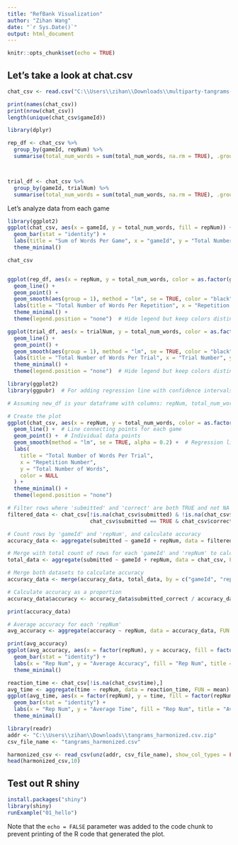 ---
title: "RefBank Visualization"
author: "Zihan Wang"
date: "`r Sys.Date()`"
output: html_document
---

```{r setup, include=FALSE}
knitr::opts_chunk$set(echo = TRUE)
```

## Let's take a look at chat.csv

```{r chat setup}
chat_csv <- read.csv("C:\\Users\\zihan\\Downloads\\multiparty-tangrams-main\\data\\study1\\chat.csv")
```

```{r logistics}
print(names(chat_csv))
print(nrow(chat_csv))
length(unique(chat_csv$gameId))
```
```{r}
library(dplyr)

rep_df <- chat_csv %>%
  group_by(gameId, repNum) %>%
  summarise(total_num_words = sum(total_num_words, na.rm = TRUE), .groups = "drop")



trial_df <- chat_csv %>%
  group_by(gameId, trialNum) %>%
  summarise(total_num_words = sum(total_num_words, na.rm = TRUE), .groups = "drop")


```


Let's analyze data from each game

```{r}
library(ggplot2)
ggplot(chat_csv, aes(x = gameId, y = total_num_words, fill = repNum)) +
  geom_bar(stat = "identity") +
  labs(title = "Sum of Words Per Game", x = "gameId", y = "Total Number of Words") +
  theme_minimal()
```

```{r}
chat_csv

```

```{r}
```


```{r}
ggplot(rep_df, aes(x = repNum, y = total_num_words, color = as.factor(gameId), group = gameId)) +
  geom_line() +
  geom_point() +
  geom_smooth(aes(group = 1), method = "lm", se = TRUE, color = "black", linetype = "dashed") +  # Regression line
  labs(title = "Total Number of Words Per Repetition", x = "Repetition Number", y = "Total Number of Words", color = NULL) +
  theme_minimal() +
  theme(legend.position = "none")  # Hide legend but keep colors distinct
```


```{r}
ggplot(trial_df, aes(x = trialNum, y = total_num_words, color = as.factor(gameId), group = gameId)) +
  geom_line() +
  geom_point() +
  geom_smooth(aes(group = 1), method = "lm", se = TRUE, color = "black", linetype = "dashed") +  # Regression line
  labs(title = "Total Number of Words Per Trial", x = "Trial Number", y = "Total Number of Words", color = NULL) +
  theme_minimal() +
  theme(legend.position = "none")  # Hide legend but keep colors distinct
```
```{r}
library(ggplot2)
library(ggpubr)  # For adding regression line with confidence intervals

# Assuming new_df is your dataframe with columns: repNum, total_num_words, gameId

# Create the plot
ggplot(chat_csv, aes(x = repNum, y = total_num_words, color = as.factor(gameId), group = gameId)) +
  geom_line() +  # Line connecting points for each game
  geom_point() +  # Individual data points
  geom_smooth(method = "lm", se = TRUE, alpha = 0.2) +  # Regression line with confidence interval
  labs(
    title = "Total Number of Words Per Trial", 
    x = "Repetition Number", 
    y = "Total Number of Words", 
    color = NULL
  ) +
  theme_minimal() +
  theme(legend.position = "none") 
```


```{r}
# Filter rows where 'submitted' and 'correct' are both TRUE and not NA
filtered_data <- chat_csv[!is.na(chat_csv$submitted) & !is.na(chat_csv$correct) &
                          chat_csv$submitted == TRUE & chat_csv$correct == TRUE, ]

# Count rows by 'gameId' and 'repNum', and calculate accuracy
accuracy_data <- aggregate(submitted ~ gameId + repNum, data = filtered_data, FUN = length)

# Merge with total count of rows for each 'gameId' and 'repNum' to calculate accuracy
total_data <- aggregate(submitted ~ gameId + repNum, data = chat_csv, FUN = length)

# Merge both datasets to calculate accuracy
accuracy_data <- merge(accuracy_data, total_data, by = c("gameId", "repNum"), suffixes = c("_correct", "_total"))

# Calculate accuracy as a proportion
accuracy_data$accuracy <- accuracy_data$submitted_correct / accuracy_data$submitted_total

print(accuracy_data)
```

```{r}
# Average accuracy for each 'repNum'
avg_accuracy <- aggregate(accuracy ~ repNum, data = accuracy_data, FUN = mean)

print(avg_accuracy)
ggplot(avg_accuracy, aes(x = factor(repNum), y = accuracy, fill = factor(repNum))) +
  geom_bar(stat = "identity") +
  labs(x = "Rep Num", y = "Average Accuracy", fill = "Rep Num", title = "Average Accuracy by RepNum") +
  theme_minimal()
```

```{r}
reaction_time <- chat_csv[!is.na(chat_csv$time),]
avg_time <- aggregate(time ~ repNum, data = reaction_time, FUN = mean)
ggplot(avg_time, aes(x = factor(repNum), y = time, fill = factor(repNum))) +
  geom_bar(stat = "identity") +
  labs(x = "Rep Num", y = "Average Time", fill = "Rep Num", title = "Average Time by RepNum") +
  theme_minimal()
```
```{r}
library(readr)
addr <- "C:\\Users\\zihan\\Downloads\\tangrams_harmonized.csv.zip"
csv_file_name <- "tangrams_harmonized.csv"

harmonized_csv <- read_csv(unz(addr, csv_file_name), show_col_types = FALSE)
head(harmonized_csv,10)

```







## Test out R shiny

```{r pressure, echo=FALSE}
install.packages("shiny")
library(shiny)
runExample("01_hello")
```

Note that the `echo = FALSE` parameter was added to the code chunk to prevent printing of the R code that generated the plot.
